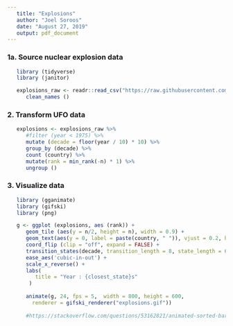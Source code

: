 ```yaml
---
   title: "Explosions"
   author: "Joel Soroos"
   date: "August 27, 2019"
   output: pdf_document
---
```


### 1a. Source nuclear explosion data
```r

   library (tidyverse)
   library (janitor) 

   explosions_raw <- readr::read_csv("https://raw.githubusercontent.com/rfordatascience/tidytuesday/master/data/2019/2019-08-20/nuclear_explosions.csv") %>%
      clean_names ()
```
   

### 2.  Transform UFO data
```r

   explosions <- explosions_raw %>%
      #filter (year < 1975) %>%
      mutate (decade = floor(year / 10) * 10) %>%
      group_by (decade) %>%
      count (country) %>%
      mutate(rank = min_rank(-n) * 1) %>%
      ungroup ()
```

### 3. Visualize data
```r

   library (gganimate)
   library (gifski)
   library (png)

   g <- ggplot (explosions, aes (rank)) +
      geom_tile (aes(y = n/2, height = n), width = 0.9) +
      geom_text(aes(y = 0, label = paste(country, " ")), vjust = 0.2, hjust = 1) +
      coord_flip (clip = "off", expand = FALSE) +
      transition_states(decade, transition_length = 8, state_length = 6) +
      ease_aes('cubic-in-out') +
      scale_x_reverse() +
      labs(
         title = "Year : {closest_state}s"
       )
   
      animate(g, 24, fps = 5,  width = 800, height = 600, 
        renderer = gifski_renderer("explosions.gif"))
      
      #https://stackoverflow.com/questions/53162821/animated-sorted-bar-chart-with-bars-overtaking-each-other

```

